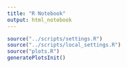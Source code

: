 ```yaml
---
title: "R Notebook"
output: html_notebook
---
```



```r
source("../scripts/settings.R")
source("../scripts/local_settings.R")
source("plots.R")
generatePlotsInit()
```


